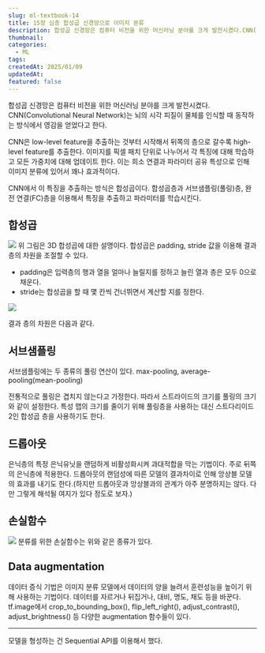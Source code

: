 ```yaml
---
slug: ml-textbook-14
title: 15장 심층 합성곱 신경망으로 이미지 분류
description: 합성곱 신경망은 컴퓨터 비전을 위한 머신러닝 분야를 크게 발전시켰다.CNN(Convolutional Neural Network)는 뇌의 시각 피질이 물체를 인식할 때 동작하는 방식에서 영감을 얻었다고 한다.
thumbnail: 
categories:
  - ML
tags: 
createdAt: 2025/01/09
updatedAt: 
featured: false
---
```

합성곱 신경망은 컴퓨터 비전을 위한 머신러닝 분야를 크게 발전시켰다.
CNN(Convolutional Neural Network)는 뇌의 시각 피질이 물체를 인식할 때 동작하는 방식에서 영감을 얻었다고 한다.

CNN은 low-level feature을 추출하는 것부터 시작해서 뒤쪽의 층으로 갈수록 high-level feature를 추출한다. 이미지를 픽셀 패치 단위로 나누어서 각 특징에 대해 학습하고 모든  가중치에 대해 업데이트 한다.
이는 희소 연결과 파라미터 공유 특성으로 인해 이미지 분류에 있어서 꽤나 효과적이다. 

CNN에서 이 특징을 추출하는 방식은 합성곱이다. 합성곱층과 서브샘플링(풀링)층, 완전 연결(FC)층을 이용해서 특징을 추출하고 파라미터를 학습시킨다.
## 합성곱
![](https://velog.velcdn.com/images/jinsoolve/post/d72b22f5-dc43-430f-965e-6adb7e3d8bd9/image.png)
위 그림은 3D 합성곱에 대한 설명이다. 합성곱은 padding, stride 값을 이용해 결과 층의 차원을 조절할 수 있다.
- padding은 입력층의 행과 열을 얼마나 늘릴지를 정하고 늘린 열과 층은 모두 0으로 채운다.
- stride는 합성곱을 할 때 몇 칸씩 건너뛰면서 계산할 지를 정한다.

![](https://velog.velcdn.com/images/jinsoolve/post/6c07df95-e323-42fa-9bfd-66567ec9d578/image.png)

결과 층의 차원은 다음과 같다.

## 서브샘플링
서브샘플링에는 두 종류의 풀링 연산이 있다. 
max-pooling, average-pooling(mean-pooling)

전통적으로 풀링은 겹치지 않는다고 가정한다. 따라서 스트라이드의 크기를 풀링의 크기와 같이 설정한다.
특성 맵의 크기를 줄이기 위해 풀링층을 사용하는 대신 스트다리이드 2인 합성곱 층을 사용하기도 한다.

## 드롭아웃
은닉층의 특정 은닉유닛을 랜덤하게 비활성화시켜 과대적합을 막는 기법이다. 주로 뒤쪽의 은닉층에 적용한다.
드롭아웃의 랜덤성에 따른 모델의 결과차이로 인해 앙상블 모델의 효과를 내기도 한다.(하지만 드롭아웃과 앙상블과의 관계가 아주 분명하지는 않다. 다만 그렇게 해석될 여지가 있다 정도로 보자.)

## 손실함수
![](https://velog.velcdn.com/images/jinsoolve/post/90f74a8b-ef16-4fc7-9238-89d2d9924be0/image.png)
분류를 위한 손실함수는 위와 같은 종류가 있다.

## Data augmentation
데이터 증식 기법은 이미지 분류 모델에서 데이터의 양을 늘려서 훈련성능을 높이기 위해 사용하는 기법이다.
데이터를 자르거나 뒤집거나, 대비, 명도, 채도 등을 바꾼다.
tf.image에서 crop_to_bounding_box(), flip_left_right(), adjust_contrast(), adjust_brightness() 등 다양한 augmentation 함수들이 있다.


---
모델을 형성하는 건 Sequential API를 이용해서 했다.